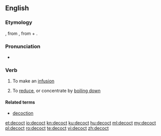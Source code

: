 ==English==
===Etymology===
{{etyl|fro|en}}, from {{etyl|la|en}} {{term|decoquō||I [[boil down]]|lang=la}}, from {{term|de-|lang=la}} + {{term|coquō|||I cook|lang=la}}.

===Pronunciation===
* {{a|UK}} {{IPA|/dɪˈkɒkt/|lang=en}}

===Verb===
{{en-verb}}

# {{context|cooking|lang=en}} To make an [[infusion]]
# {{context|cooking|lang=en}} To [[reduce]], or concentrate by [[boil down|boiling down]]

====Related terms====
* [[decoction]]

[[et:decoct]]
[[io:decoct]]
[[kn:decoct]]
[[ku:decoct]]
[[hu:decoct]]
[[ml:decoct]]
[[my:decoct]]
[[pl:decoct]]
[[ro:decoct]]
[[te:decoct]]
[[vi:decoct]]
[[zh:decoct]]